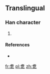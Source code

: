 ==Translingual==

===Han character===
{{Han char|rn=5|rad=乙|as=09|sn=10|four=|canj=十日弓 (JAN)}}

# {{defn|Han|sort=乙09}}

====References====
* {{Han ref|kx=0084.241|dj=0171.360|hdz=10056.071|uh=4E7D|ud=20093}}

[[fr:乽]]
[[pl:乽]]
[[zh:乽]]